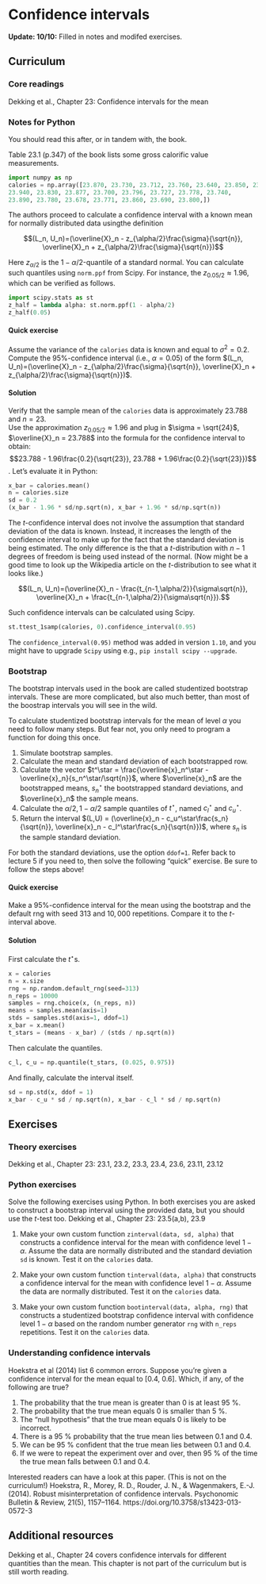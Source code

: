 # Confidence intervals

::: callout-note
**Update: 10/10:** Filled in notes and modifed exercises.
:::

## Curriculum

### Core readings
Dekking et al., Chapter 23: Confidence intervals for the mean 

### Notes for Python
You should read this after, or in tandem with, the book.

Table 23.1 (p.347) of the book lists some gross calorific value measurements.
```python
import numpy as np
calories = np.array([23.870, 23.730, 23.712, 23.760, 23.640, 23.850, 23.840, 23.860,
23.940, 23.830, 23.877, 23.700, 23.796, 23.727, 23.778, 23.740,
23.890, 23.780, 23.678, 23.771, 23.860, 23.690, 23.800,])
```

The authors proceed to calculate a confidence interval with a known mean for normally distributed data usingthe definition

$$(L_n, U_n)=(\overline{X}_n - z_{\alpha/2}\frac{\sigma}{\sqrt{n}}, 
              \overline{X}_n + z_{\alpha/2}\frac{\sigma}{\sqrt{n}})$$
              
Here $z_{\alpha/2}$ is the $1-\alpha/2$-quantile of a standard normal. You can
calculate such quantiles using `norm.ppf` from Scipy. For instance, the $z_{0.05/2}\approx 1.96$, which can be verified as follows.

```python
import scipy.stats as st
z_half = lambda alpha: st.norm.ppf(1 - alpha/2)
z_half(0.05)
```
#### Quick exercise
Assume the variance of the `calories` data is known and equal to $\sigma^2=0.2$. Compute the $95\%$-confidence interval (i.e., $\alpha = 0.05$) of the form $(L_n, U_n)=(\overline{X}_n - z_{\alpha/2}\frac{\sigma}{\sqrt{n}}, \overline{X}_n + z_{\alpha/2}\frac{\sigma}{\sqrt{n}})$.

::: {.callout-tip collapse="true"}
#### Solution
Verify that the sample mean of the `calories` data is approximately $23.788$ and $n=23$.  
Use the approximation $z_{0.05/2}\approx 1.96$ and plug in $\sigma = \sqrt{24}$, $\overline{X}_n = 23.788$ into the formula for the confidence interval to obtain:
$$23.788 - 1.96\frac{0.2}{\sqrt{23}}, 23.788 + 1.96\frac{0.2}{\sqrt{23}})$$.
Let's evaluate it in Python:
```python
x_bar = calories.mean()
n = calories.size
sd = 0.2
(x_bar - 1.96 * sd/np.sqrt(n), x_bar + 1.96 * sd/np.sqrt(n))
```
:::

The *t*-confidence interval does not involve the assumption that standard deviation of
the data is known. Instead, it increases the length of the confidence interval to
make up for the fact that the standard deviation is being estimated. The only difference
is the that a $t$-distribution with $n-1$ degrees of freedom is being used instead of the 
normal. (Now might be a good time to look up the Wikipedia article on the *t*-distribution to see what it looks like.)

$$(L_n, U_n)=(\overline{X}_n - \frac{t_{n-1,\alpha/2}}{\sigma\sqrt{n}}, 
              \overline{X}_n + \frac{t_{n-1,\alpha/2}}{\sigma\sqrt{n}}).$$
              
Such confidence intervals can be calculated using Scipy.
```python
st.ttest_1samp(calories, 0).confidence_interval(0.95)
```
The `confidence_interval(0.95)` method was added in version `1.10`, and you might have to upgrade `Scipy` using e.g., `pip install scipy --upgrade`.

### Bootstrap
The bootstrap intervals used in the book are called studentized bootstrap intervals. These are more complicated, but also much better, than most of the boostrap intervals you will see in the wild.

To calculate studentized bootstrap intervals for the mean of level $\alpha$ you need to follow many steps. But fear not, you only need to program a function for doing this once.

1. Simulate bootstrap samples.
2. Calculate the mean and standard deviation of each bootstrapped row.
3. Calculate the vector $t^\star = \frac{\overline{x}_n^\star - \overline{x}_n}{s_n^\star/\sqrt{n}}$, where $\overline{x}_n$ are the bootstrapped means, $s_n^\star$ the bootstrapped standard deviations, and $\overline{x}_n$ the sample means.
4. Calculate the $\alpha/2, 1-\alpha/2$ sample quantiles of $t^\star$, named $c_l^\star$ and $c_u^\star$.
5. Return the interval $(L,U) = (\overline{x}_n - c_u^\star\frac{s_n}{\sqrt{n}}, \overline{x}_n - c_l^\star\frac{s_n}{\sqrt{n}})$, where $s_n$ is the sample standard deviation.

For both the standard deviations, use the option `ddof=1`. Refer back to lecture 5 if you need to, then solve the following "quick" exercise. Be sure to follow the steps above!

#### Quick exercise
Make a $95\%$-confidence interval for the mean using the bootstrap and the default rng with seed $313$ and $10,000$ repetitions. Compare it to the $t$-interval above.

::: {.callout-tip collapse="true"}
#### Solution

First calculate the $t^\star$s.
```python
x = calories
n = x.size
rng = np.random.default_rng(seed=313)
n_reps = 10000
samples = rng.choice(x, (n_reps, n))
means = samples.mean(axis=1)
stds = samples.std(axis=1, ddof=1)
x_bar = x.mean()
t_stars = (means - x_bar) / (stds / np.sqrt(n))
```

Then calculate the quantiles.

```python
c_l, c_u = np.quantile(t_stars, (0.025, 0.975))
```

And finally, calculate the interval itself.

```python
sd = np.std(x, ddof = 1)
x_bar - c_u * sd / np.sqrt(n), x_bar - c_l * sd / np.sqrt(n)
```
:::

## Exercises

### Theory exercises
Dekking et al., Chapter 23: 23.1, 23.2, 23.3, 23.4, 23.6, 23.11, 23.12

### Python exercises
Solve the following exercises using Python. In both exercises you are asked to construct a bootstrap interval using the provided data, but you should use the *t*-test too.
Dekking et al., Chapter 23: 23.5(a,b), 23.9

1. Make your own custom function `zinterval(data, sd, alpha)` that constructs a confidence interval for the mean with confidence level $1-\alpha$. Assume the data are normally distributed and the standard deviation `sd` is known. Test it on the `calories` data.

2. Make your own custom function `tinterval(data, alpha)` that constructs a confidence interval for the mean with confidence level $1-\alpha$. Assume the data are normally distributed. Test it on the `calories` data.

3. Make your own custom function `bootinterval(data, alpha, rng)` that constructs a studentized bootstrap confidence interval with confidence level $1-\alpha$ based on the random number generator `rng` with `n_reps` repetitions. Test it on the `calories` data.

### Understanding confidence intervals
Hoekstra et al (2014) list 6 common errors. Suppose you're given a confidence
interval for the mean equal to [0.4, 0.6]. Which, if any, of the following are true?

1. The probability that the true mean is greater than 0 is at least 95 %.
2. The probability that the true mean equals 0 is smaller than 5 %.
3. The “null hypothesis” that the true mean equals 0 is likely to be incorrect.
4. There is a 95 % probability that the true mean lies between 0.1 and 0.4.
5. We can be 95 % confident that the true mean lies between 0.1 and 0.4.
6. If we were to repeat the experiment over and over, then 95 % of the time the 
    true mean falls between 0.1 and 0.4.

Interested readers can have a look at this paper. (This is not on the curriculum!)
Hoekstra, R., Morey, R. D., Rouder, J. N., & Wagenmakers, E.-J. (2014). Robust misinterpretation of confidence intervals.  Psychonomic Bulletin & Review, 21(5), 1157–1164. https://doi.org/10.3758/s13423-013-0572-3

## Additional resources
Dekking et al., Chapter 24 covers confidence intervals for different quantities than
the mean. This chapter is not part of the curriculum but is still worth reading.
